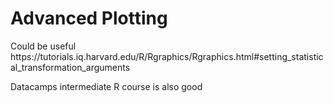 # Advanced Plotting 

Could be useful 
https://tutorials.iq.harvard.edu/R/Rgraphics/Rgraphics.html#setting_statistical_transformation_arguments

Datacamps intermediate R course is also good
